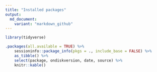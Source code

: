 ```yaml
---
title: "Installed packages"
output:
  md_document:
    variant: "markdown_github"
---
```


```r
library(tidyverse)

.packages(all.available = TRUE) %>%
    sessioninfo::package_info(pkgs = ., include_base = FALSE) %>%
    as_tibble() %>%
    select(package, ondiskversion, date, source) %>%
    knitr::kable()
```
